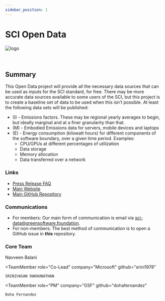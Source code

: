 ```yaml
---
sidebar_position: 1
---
```



# SCI Open Data

<div class="intro-logo">
  <img src="/img/logo.svg" alt="logo" />
</div>
<br />
<br />

## Summary

This Open Data project will provide all the necessary data sources that can be used as inputs for the SCI standard, for free. There may be more accurate data sources available to some users of the SCI, but this project is to create a baseline set of data to be used when this isn’t possible. At least the following data sets will be published:

- (I) - Emissions factors. These may be regional yearly averages to begin, but ideally marginal and at a finer granularity than that.
- (M) - Embodied Emissions data for servers, mobile devices and laptops
- (E) - Energy consumption (kilowatt hours) for different components of the software boundary, over a given time period. Examples:
  - CPU/GPUs at different percentages of utilization
  - Data storage
  - Memory allocation
  - Data transferred over a network

### Links

- [Press Release FAQ](https://github.com/Green-Software-Foundation/pr-faqs/blob/main/live/green-software-principles.pr-faq.md)
- [Main Website](https://training.greensoftware.foundation)
- [Main GitHub Repository](https://github.com/Green-Software-Foundation/sci-data)

### Communications

- For members: Our main form of communication is email via sci-data@greensoftware.foundation.
- For non-members: The best method of communication is to open a GitHub issue in **this** repository.

### Core Team

<!---

Replace the below with your team members. 

There should be a core team with at least a PM

--->

<TeamMembers>
  <TeamMember
    role="Co-Lead"
    company="Accenture"
    github="navveenb"
  >
    Navveen Balani
  </TeamMember>

  <TeamMember
    role="Co-Lead"
    company="Microsoft"
    github="srini1978"
  >
    SRINIVASAN RAKHUNATHAN
  </TeamMember>
  
  <TeamMember
    role="PM"
    company="GSF"
    github="dohafernandez"
  >
    Doha Fernandez
  </TeamMember>

</TeamMembers>
